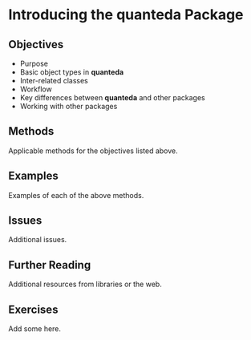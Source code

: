 # Introducing the **quanteda** Package {#quanteda-overview}

## Objectives

-   Purpose
-   Basic object types in **quanteda**
-   Inter-related classes
-   Workflow
-   Key differences between **quanteda** and other packages
-   Working with other packages

## Methods

Applicable methods for the objectives listed above.

## Examples

Examples of each of the above methods.

## Issues

Additional issues.

## Further Reading

Additional resources from libraries or the web.

## Exercises

Add some here.
